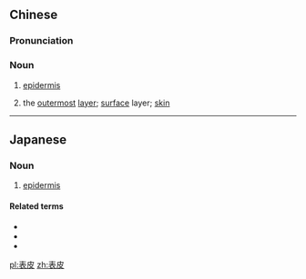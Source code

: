 ==Chinese==
{{zh-forms}}

===Pronunciation===
{{zh-pron
|m=biǎopí,er=y
|c=biu2 pei4
|h=pfs=péu-phì
|mn=piáu-phôe/piáu-phê
|cat=n
}}

===Noun===
{{zh-noun}}

# {{lb|zh|histology}} [[epidermis]]
# {{lb|zh|figurative}} the [[outermost]] [[layer]]; [[surface]] layer; [[skin]]

----

==Japanese==
{{ja-kanjitab|表|皮}}

===Noun===
{{ja-noun|ひょうひ}}

# [[epidermis]]

====Related terms====
* {{l|ja|外皮}}
* {{l|ja|上皮}}
* {{l|ja|皮膚}}

[[pl:表皮]]
[[zh:表皮]]